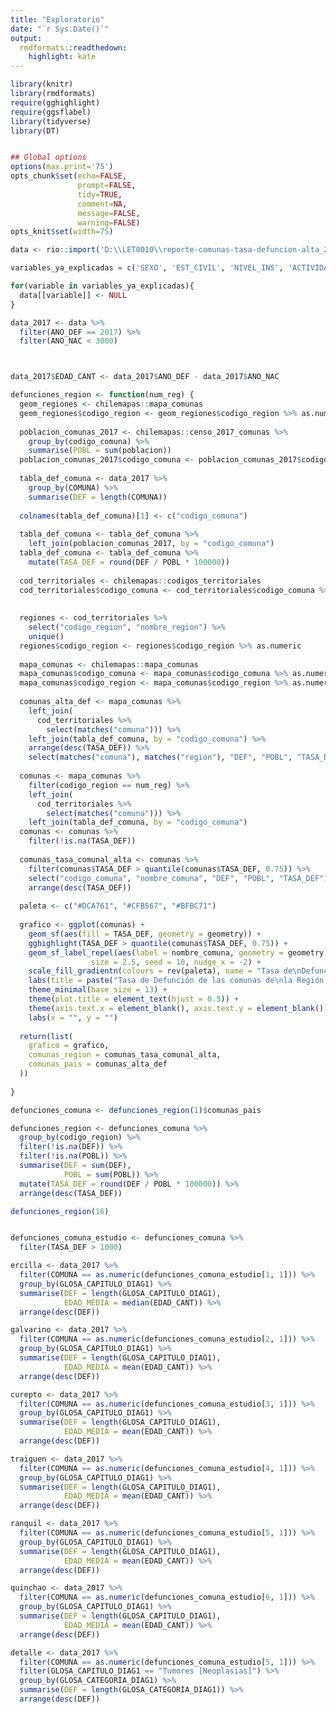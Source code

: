 ```yaml
---
title: "Exploratorio"
date: "`r Sys.Date()`"
output:
  rmdformats::readthedown:
    highlight: kate
---
```


```r
library(knitr)
library(rmdformats)
require(gghighlight)
require(ggsflabel)
library(tidyverse)
library(DT)


## Global options
options(max.print='75')
opts_chunk$set(echo=FALSE,
               prompt=FALSE,
               tidy=TRUE,
               comment=NA,
               message=FALSE,
               warning=FALSE)
opts_knit$set(width=75)
```

```r
data <- rio::import('D:\\LET0010\\reporte-comunas-tasa-defuncion-alta_2017\\data\\sin-procesar\\DEF_2010-2017.csv')
```

```r
variables_ya_explicadas = c('SEXO', 'EST_CIVIL', 'NIVEL_INS', 'ACTIVIDAD', 'OCUPACION', 'CATEGORIA', 'LOCAL_DEF', 'SERV_RES', 'DIAG1', 'CODIGO_CATEGORIA_DIAG1', 'CODIGO_GRUPO_DIAG1', 'CAPITULO_DIAG1', 'AT_MEDICA', 'CAL_MEDICO')

for(variable in variables_ya_explicadas){
  data[[variable]] <- NULL
}

data_2017 <- data %>%
  filter(ANO_DEF == 2017) %>%
  filter(ANO_NAC < 3000)



data_2017$EDAD_CANT <- data_2017$ANO_DEF - data_2017$ANO_NAC
```

```r
defunciones_region <- function(num_reg) {
  geom_regiones <- chilemapas::mapa_comunas
  geom_regiones$codigo_region <- geom_regiones$codigo_region %>% as.numeric
  
  poblacion_comunas_2017 <- chilemapas::censo_2017_comunas %>%
    group_by(codigo_comuna) %>%
    summarise(POBL = sum(poblacion))
  poblacion_comunas_2017$codigo_comuna <- poblacion_comunas_2017$codigo_comuna %>% as.numeric
  
  tabla_def_comuna <- data_2017 %>%
    group_by(COMUNA) %>%
    summarise(DEF = length(COMUNA))
  
  colnames(tabla_def_comuna)[1] <- c("codigo_comuna")
  
  tabla_def_comuna <- tabla_def_comuna %>% 
    left_join(poblacion_comunas_2017, by = "codigo_comuna")
  tabla_def_comuna <- tabla_def_comuna %>%
    mutate(TASA_DEF = round(DEF / POBL * 100000))
  
  cod_territoriales <- chilemapas::codigos_territoriales
  cod_territoriales$codigo_comuna <- cod_territoriales$codigo_comuna %>% as.numeric
  
  
  regiones <- cod_territoriales %>%
    select("codigo_region", "nombre_region") %>%
    unique()
  regiones$codigo_region <- regiones$codigo_region %>% as.numeric 
  
  mapa_comunas <- chilemapas::mapa_comunas
  mapa_comunas$codigo_comuna <- mapa_comunas$codigo_comuna %>% as.numeric 
  mapa_comunas$codigo_region <- mapa_comunas$codigo_region %>% as.numeric
  
  comunas_alta_def <- mapa_comunas %>% 
    left_join(
      cod_territoriales %>%
        select(matches("comuna"))) %>%
    left_join(tabla_def_comuna, by = "codigo_comuna") %>%
    arrange(desc(TASA_DEF)) %>%
    select(matches("comuna"), matches("region"), "DEF", "POBL", "TASA_DEF")
  
  comunas <- mapa_comunas %>% 
    filter(codigo_region == num_reg) %>% 
    left_join(
      cod_territoriales %>%
        select(matches("comuna"))) %>%
    left_join(tabla_def_comuna, by = "codigo_comuna")
  comunas <- comunas %>%
    filter(!is.na(TASA_DEF))
  
  comunas_tasa_comunal_alta <- comunas %>%
    filter(comunas$TASA_DEF > quantile(comunas$TASA_DEF, 0.75)) %>%
    select("codigo_comuna", "nombre_comuna", "DEF", "POBL", "TASA_DEF") %>%
    arrange(desc(TASA_DEF))
  
  paleta <- c("#DCA761", "#CFB567", "#BFBC71")
  
  grafico <- ggplot(comunas) + 
    geom_sf(aes(fill = TASA_DEF, geometry = geometry)) +
    gghighlight(TASA_DEF > quantile(comunas$TASA_DEF, 0.75)) +
    geom_sf_label_repel(aes(label = nombre_comuna, geometry = geometry), force = 80, 
                  size = 2.5, seed = 10, nudge_x = -2) +
    scale_fill_gradientn(colours = rev(paleta), name = "Tasa de\nDefunción") +
    labs(title = paste("Tasa de Defunción de las comunas de\nla Región de", regiones[num_reg, 2])) +
    theme_minimal(base_size = 13) + 
    theme(plot.title = element_text(hjust = 0.5)) +
    theme(axis.text.x = element_blank(), axis.text.y = element_blank()) +
    labs(x = "", y = "") 
    
  return(list(
    grafico = grafico,
    comunas_region = comunas_tasa_comunal_alta,
    comunas_pais = comunas_alta_def
  ))
  
}
```

```r


defunciones_comuna <- defunciones_region(1)$comunas_pais

defunciones_region <- defunciones_comuna %>%
  group_by(codigo_region) %>%
  filter(!is.na(DEF)) %>%
  filter(!is.na(POBL)) %>%
  summarise(DEF = sum(DEF),
            POBL = sum(POBL)) %>%
  mutate(TASA_DEF = round(DEF / POBL * 100000)) %>%
  arrange(desc(TASA_DEF))

defunciones_region(16)


defunciones_comuna_estudio <- defunciones_comuna %>%
  filter(TASA_DEF > 1000)

ercilla <- data_2017 %>% 
  filter(COMUNA == as.numeric(defunciones_comuna_estudio[1, 1])) %>%
  group_by(GLOSA_CAPITULO_DIAG1) %>%
  summarise(DEF = length(GLOSA_CAPITULO_DIAG1),
            EDAD_MEDIA = median(EDAD_CANT)) %>%
  arrange(desc(DEF))

galvarino <- data_2017 %>% 
  filter(COMUNA == as.numeric(defunciones_comuna_estudio[2, 1])) %>%
  group_by(GLOSA_CAPITULO_DIAG1) %>%
  summarise(DEF = length(GLOSA_CAPITULO_DIAG1),
            EDAD_MEDIA = mean(EDAD_CANT)) %>%
  arrange(desc(DEF))

curepto <- data_2017 %>% 
  filter(COMUNA == as.numeric(defunciones_comuna_estudio[3, 1])) %>%
  group_by(GLOSA_CAPITULO_DIAG1) %>%
  summarise(DEF = length(GLOSA_CAPITULO_DIAG1),
            EDAD_MEDIA = mean(EDAD_CANT)) %>%
  arrange(desc(DEF))

traiguen <- data_2017 %>% 
  filter(COMUNA == as.numeric(defunciones_comuna_estudio[4, 1])) %>%
  group_by(GLOSA_CAPITULO_DIAG1) %>%
  summarise(DEF = length(GLOSA_CAPITULO_DIAG1),
            EDAD_MEDIA = mean(EDAD_CANT)) %>%
  arrange(desc(DEF))

ranquil <- data_2017 %>% 
  filter(COMUNA == as.numeric(defunciones_comuna_estudio[5, 1])) %>%
  group_by(GLOSA_CAPITULO_DIAG1) %>%
  summarise(DEF = length(GLOSA_CAPITULO_DIAG1),
            EDAD_MEDIA = mean(EDAD_CANT)) %>%
  arrange(desc(DEF))

quinchao <- data_2017 %>% 
  filter(COMUNA == as.numeric(defunciones_comuna_estudio[6, 1])) %>%
  group_by(GLOSA_CAPITULO_DIAG1) %>%
  summarise(DEF = length(GLOSA_CAPITULO_DIAG1),
            EDAD_MEDIA = mean(EDAD_CANT)) %>%
  arrange(desc(DEF))

detalle <- data_2017 %>% 
  filter(COMUNA == as.numeric(defunciones_comuna_estudio[5, 1])) %>%
  filter(GLOSA_CAPITULO_DIAG1 == "Tumores [Neoplasias]") %>%
  group_by(GLOSA_CATEGORIA_DIAG1) %>%
  summarise(DEF = length(GLOSA_CATEGORIA_DIAG1)) %>%
  arrange(desc(DEF))

```


